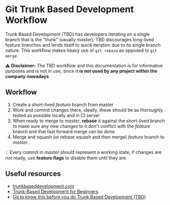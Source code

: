 # Git Trunk Based Development Workflow

Trunk Based Development (TBD) has developers iterating on a single branch that is the "trunk" (usually _master_). TBD discourages long-lived feature branches and lends itself to quick iteration due to its single branch nature. This workflow makes heavy use of `git rebase` as opposed to `git merge`.

⚠️ **Disclaimer:** The TBD workflow and this documentation is for informative purposes and is not in use, since it **is not used by any project within the company nowadays**

## Workflow

1. Create a short-lived _feature_ branch from master
1. Work and commit changes there, ideally, these should be as thoroughly tested as possible locally and in CI server
1. When ready to merge to _master_, **rebase** it against the short-lived branch to make sure any new changes to it don't conflict with the _feature_ branch and that fast forward merge can be done.
1. Merge and squash (or rebase squash and then merge) _feature_ branch to _master_.

💡 Every commit in _master_ should represent a working state, if changes are not ready, use **feature flags** to disable them until they are.

## Useful resources

- [trunkbaseddevelopment.com](https://trunkbaseddevelopment.com/)
- [Trunk-Based Development for Beginners](https://www.nebulaworks.com/blog/2020/02/22/trunk-based-development-for-beginners/)
- [Git to know this before you do Trunk Based Development (TBD)](https://medium.com/factualopinions/git-to-know-this-before-you-do-trunk-based-development-tbd-476bc8a7c22f)

